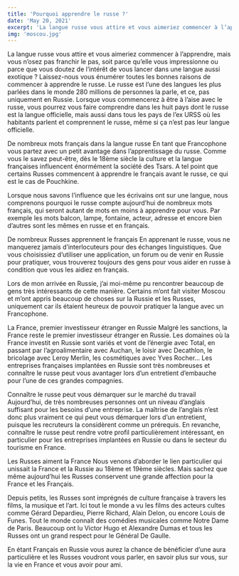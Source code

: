 ```yaml
---
title: 'Pourquoi apprendre le russe ?'
date: 'May 20, 2021'
excerpt: 'La langue russe vous attire et vous aimeriez commencer à l’apprendre, mais vous n’osez pas franchir le pas, soit parce qu’elle vous impressionne ou parce que vous doutez de l’intérêt de vous lancer dans une langue aussi exotique ? Laissez-nous vous...'
img: 'moscou.jpg'
---
```


La langue russe vous attire et vous aimeriez commencer à l’apprendre, mais vous n’osez pas franchir le pas, soit parce qu’elle vous impressionne ou parce que vous doutez de l’intérêt de vous lancer dans une langue aussi exotique ? Laissez-nous vous énumérer toutes les bonnes raisons de commencer à apprendre le russe.
Le russe est l’une des langues les plus parlées dans le monde
280 millions de personnes la parle, et ce, pas uniquement en Russie. Lorsque vous commencerez à être à l’aise avec le russe, vous pourrez vous faire comprendre dans les huit pays dont le russe est la langue officielle, mais aussi dans tous les pays de l’ex URSS où les habitants parlent et comprennent le russe, même si ça n’est pas leur langue officielle.

De nombreux mots français dans la langue russe
En tant que Francophone vous partez avec un petit avantage dans l’apprentissage du russe. Comme vous le savez peut-être, dès le 18ème siècle la culture et la langue françaises influencent énormément la société des Tsars. A tel point que certains Russes commencent à apprendre le français avant le russe, ce qui est le cas de Pouchkine.

Lorsque nous savons l’influence que les écrivains ont sur une langue, nous comprenons pourquoi le russe compte aujourd’hui de nombreux mots français, qui seront autant de mots en moins à apprendre pour vous. Par exemple les mots balcon, lampe, fontaine, acteur, adresse et encore bien d’autres sont les mêmes en russe et en français.

De nombreux Russes apprennent le français
En apprenant le russe, vous ne manquerez jamais d’interlocuteurs pour des échanges linguistiques. Que vous choisissiez d’utiliser une application, un forum ou de venir en Russie pour pratiquer, vous trouverez toujours des gens pour vous aider en russe à condition que vous les aidiez en français.

Lors de mon arrivée en Russie, j’ai moi-même pu rencontrer beaucoup de gens très intéressants de cette manière. Certains m’ont fait visiter Moscou et m’ont appris beaucoup de choses sur la Russie et les Russes, uniquement car ils étaient heureux de pouvoir pratiquer la langue avec un Francophone.

La France, premier investisseur étranger en Russie
Malgré les sanctions, la France reste le premier investisseur étranger en Russie. Les domaines où la France investit en Russie sont variés et vont de l’énergie avec Total, en passant par l’agroalimentaire avec Auchan, le loisir avec Decathlon, le bricolage avec Leroy Merlin, les cosmétiques avec Yves Rocher… Les entreprises françaises implantées en Russie sont très nombreuses et connaître le russe peut vous avantager lors d’un entretient d’embauche pour l’une de ces grandes compagnies.

Connaître le russe peut vous démarquer sur le marché du travail
Aujourd’hui, de très nombreuses personnes ont un niveau d’anglais suffisant pour les besoins d’une entreprise. La maîtrise de l’anglais n’est donc plus vraiment ce qui peut vous démarquer lors d’un entretient, puisque les recruteurs la considèrent comme un prérequis. En revanche, connaître le russe peut rendre votre profil particulièrement intéressant, en particulier pour les entreprises implantées en Russie ou dans le secteur du tourisme en France.

Les Russes aiment la France
Nous venons d’aborder le lien particulier qui unissait la France et la Russie au 18ème et 19ème siècles. Mais sachez que même aujourd’hui les Russes conservent une grande affection pour la France et les Français.

Depuis petits, les Russes sont imprégnés de culture française à travers les films, la musique et l’art. Ici tout le monde a vu les films des acteurs cultes comme Gérard Depardieu, Pierre Richard, Alain Delon, ou encore Louis de Funes. Tout le monde connaît des comédies musicales comme Notre Dame de Paris. Beaucoup ont lu Victor Hugo et Alexandre Dumas et tous les Russes ont un grand respect pour le Général De Gaulle.

En étant Français en Russie vous aurez la chance de bénéficier d’une aura particulière et les Russes voudront vous parler, en savoir plus sur vous, sur la vie en France et vous avoir pour ami.
